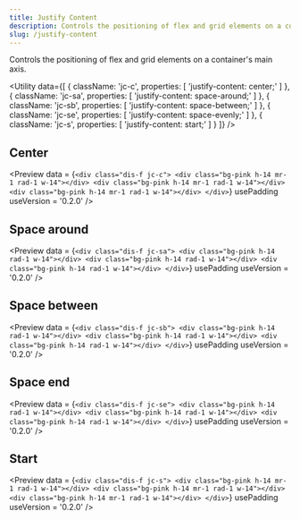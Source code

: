 ```yaml
---
title: Justify Content
description: Controls the positioning of flex and grid elements on a container's main axis.
slug: /justify-content
---
```



Controls the positioning of flex and grid elements on a container's main axis.

<Utility
  data={[
    {
      className: 'jc-c',
      properties: [
        'justify-content: center;'
      ]
    },
    {
      className: 'jc-sa',
      properties: [
        'justify-content: space-around;'
      ]
    },
    {
      className: 'jc-sb',
      properties: [
        'justify-content: space-between;'
      ]
    },
    {
      className: 'jc-se',
      properties: [
        'justify-content: space-evenly;'
      ]
    },
    {
      className: 'jc-s',
      properties: [
        'justify-content: start;'
      ]
    }
  ]}
/>

## Center

<Preview
  data = {`<div class="dis-f jc-c">
      <div class="bg-pink h-14 mr-1 rad-1 w-14"></div>
      <div class="bg-pink h-14 mr-1 rad-1 w-14"></div>
      <div class="bg-pink h-14 mr-1 rad-1 w-14"></div>
    </div>`}
  usePadding
  useVersion = '0.2.0'
/>

## Space around

<Preview
  data = {`<div class="dis-f jc-sa">
      <div class="bg-pink h-14 rad-1 w-14"></div>
      <div class="bg-pink h-14 rad-1 w-14"></div>
      <div class="bg-pink h-14 rad-1 w-14"></div>
    </div>`}
  usePadding
  useVersion = '0.2.0'
/>

## Space between

<Preview
  data = {`<div class="dis-f jc-sb">
      <div class="bg-pink h-14 rad-1 w-14"></div>
      <div class="bg-pink h-14 rad-1 w-14"></div>
      <div class="bg-pink h-14 rad-1 w-14"></div>
    </div>`}
  usePadding
  useVersion = '0.2.0'
/>

## Space end

<Preview
  data = {`<div class="dis-f jc-se">
      <div class="bg-pink h-14 rad-1 w-14"></div>
      <div class="bg-pink h-14 rad-1 w-14"></div>
      <div class="bg-pink h-14 rad-1 w-14"></div>
    </div>`}
  usePadding
  useVersion = '0.2.0'
/>

## Start

<Preview
  data = {`<div class="dis-f jc-s">
      <div class="bg-pink h-14 mr-1 rad-1 w-14"></div>
      <div class="bg-pink h-14 mr-1 rad-1 w-14"></div>
      <div class="bg-pink h-14 mr-1 rad-1 w-14"></div>
    </div>`}
  usePadding
  useVersion = '0.2.0'
/>